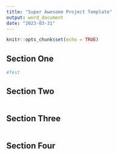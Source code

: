 ```yaml
---
title: "Super Awesome Project Template"
output: word_document
date: "2023-03-31"
---
```


```r
knitr::opts_chunk$set(echo = TRUE)
```

## Section One

```r
#Test
```


## Section Two

```r

```

## Section Three

```r

```



## Section Four

```r

```